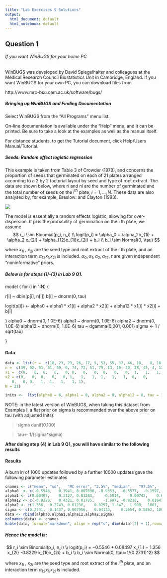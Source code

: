 ```yaml
---
title: "Lab Exercises 9 Solutions"
output:
  html_document: default
  html_notebook: default
---
```


## Question 1

###### If you want WinBUGS for your home PC

WinBUGS was developed by David Spiegelhalter and colleagues at the Medical Research Council Biostatistics Unit in Cambridge, England. If you want WinBUGS for your own PC, you can download files from

http://www.mrc-bsu.cam.ac.uk/software/bugs/

##### Bringing up WinBUGS and Finding Documentation

Select WinBUGS from the “All Programs” menu list.

On-line documentation is available under the “Help” menu, and it can be printed. Be sure to take a look at the examples as well as the manual itself.

For distance students, to get the Tutorial document, click Help/Users Manual/Tutorial.

##### Seeds: Random effect logistic regression

This example is taken from Table 3 of Crowder (1978), and concerns the proportion of seeds that germinated on each of 21 plates arranged according to a 2 by 2 factorial layout by seed and type of root extract. The data are shown below, where ri and ni are the number of germinated and the total number of seeds on the $i^{th}$ plate, $i =1,\dots,N$. These data are also analysed by, for example, Breslow: and Clayton (1993).
 
 ![](c:/R/STAT3120/Labs/LabData/Lab9BUGSOutput1.png)
 
 The model is essentially a random effects logistic, allowing for over-dispersion. If pi is the probability of germination on the i th plate, we assume
$$
r_i  \sim Binomial(p_i, n_i) \\
logit(p_i) = \alpha_0 + \alpha_1 x_{1i} + \alpha_2 x_{2i} + \alpha_{12}x_{1i}x_{2i} + b_i \\
b_i	\sim Normal(0, \tau)
$$

where $x_{1i}$	, $x_{2i}$   are the seed type and root extract of the i th plate, and an interaction term $\alpha_{12}x_{1i}x_{2i}$	is included.  $\alpha_0,\alpha_1, \alpha_2, \alpha_{12}, \tau$ are given independent "noninformative" priors.

##### Below is for steps (1)-(3) in Lab 9 Q1. 
model {
for (i in 1:N) {

r[i] ~ dbin(p[i], n[i]) b[i] ~ dnorm(0, tau)

logit(p[i]) <- alpha0 + alpha1 * x1[i] + alpha2 * x2[i] + alpha12 * x1[i] * x2[i] + b[i]

}
alpha0 ~ dnorm(0, 1.0E-6) alpha1 ~ dnorm(0, 1.0E-6) alpha2 ~ dnorm(0, 1.0E-6) alpha12 ~ dnorm(0, 1.0E-6) tau ~ dgamma(0.001, 0.001) sigma <- 1 / sqrt(tau)

}

#### Data 
```r
data <- list(r =  c(10, 23, 23, 26, 17, 5, 53, 55, 32, 46, 10,   8, 10,   8, 23, 0,  3, 22, 15, 32, 3), 
n =  c(39, 62, 81, 51, 39, 6, 74, 72, 51, 79, 13, 16, 30, 28, 45, 4, 12, 41, 30, 51, 7),
x1 =  c(0,   0,  0,   0,   0, 0,   0,   0,  0,   0,   0,  1,   1,   1,   1, 1,   1,  1,   1,   1, 1),
x2 = c(0,   0,  0,   0,   0, 1,   1,   1,  1,   1,   1,  0,   0,
   0,   0, 0,   1,  1,   1,   1, 1),
N = 21)

inits <-  list(alpha0 = 0, alpha1 = 0, alpha2 = 0, alpha12 = 0, tau = 1)
```

NOTE:  in  the  latest  version  of  WinBUGS,  when  taking  this  dataset  from  Examples  I,  a  flat prior on sigma is recommended over the above prior on tau (with adjusted Inits):

> sigma \sim dunif(0,100)

> tau<- 1/(sigma*sigma)

**After doing step (4) in Lab 9 Q1, you will have similar to the following results** 

#### Results

A burn in of 1000 updates followed by a further 10000 updates gave the following parameter estimates
```r

cnames <- c("mean",	"sd",	"MC error", "2.5%",	"median",	"97.5%",	"start",	"sample")
alpha0	<- c(-0.5546,	0.1941,	0.007696, -0.9353,  -0.5577,  -0.1597,  1001,	10000)
alpha1 <- c(0.08497,	0.3127,	0.01283,	-0.5814,	0.09742,	0.6679,	1001,	10000)
alpha12 <- c(-0.8229,	0.4321,	0.01785,	-1.697,	-0.8218,	0.01641,	1001,	10000)
alpha2 <- c(1.356,	0.2743,	0.01236,	0.8257,	1.347,	1.909,	1001,	10000)
sigma <- c(0.2731,	0.1437,	0.007956,	0.04133,	0.2654,	0.5862,	1001,	10000)
data <- rbind(alpha0,alpha1,alpha12,alpha2,sigma)
colnames(data) <- cnames
kable(data, format="markdown", align = rep("c", dim(data)[2] + 1),rownames="nodes")
```
##### Hence the model is:
$$
r_i  \sim Binomial(p_i, n_i) \\
logit(p_i) = −0.5546 + 0.08497 x_{1i} + 1.356 x_{2i} -0.8229 x_{1i}x_{2i} + b_i \\
b_i	\sim Normal(0, \tau=1/(0.2731)^2)
$$

where $x_{1i}$	, $x_{2i}$   are the seed type and root extract of the $i^{th}$ plate, and an interaction term $\alpha_{12}x_{1i}x_{2i}$	is included. 
